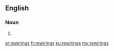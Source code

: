 ==English==

===Noun===
{{head|en|plural}}

# {{plural of|rewiring|lang=en}}

[[ar:rewirings]]
[[fr:rewirings]]
[[ku:rewirings]]
[[my:rewirings]]